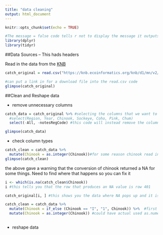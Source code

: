 ```yaml
---
title: "data cleaning"
output: html_document
---
```


```r
knitr::opts_chunk$set(echo = TRUE)
```

```r
#The message = false code tells r not to display the message it outputs in the r markdown doc
library(dplyr)
library(tidyr)
```


##Data Sources -- This hads headers

Read in the data from the [KNB](https://knb.ecoinformatics.org/knb/d1/mn/v2/object/df35b.302.1)

```r
catch_original = read.csv("https://knb.ecoinformatics.org/knb/d1/mn/v2/object/df35b.302.1")

#can put a link in for a download file into the read.csv code
glimpse(catch_original)
```



##Clean and Reshape data


- remove unnecessary columns

```r
catch_data = catch_original %>% #selecting the columns that we want to keep
  #select(Region, Year, Chinook, Sockeye, Coho, Pink, Chum)
  select(-All, -notesRegCode) #this code will instead remove the columns you don't want

glimpse(catch_data)

```

- check column types

```r
catch_clean = catch_data %>% 
  mutate(Chinook = as.integer(Chinook))#for some reason chinook read in as a character so this changes it to a number
glimpse(catch_clean)
```
the above gave a warning that the conversion of chinook returned a NA for some things. Need to find where that happens so you can fix it 

```r
i <- which(is.na(catch_clean$Chinook))
i #this tells you that the row that produces an NA value is row 401

catch_original[i, ] #this shows you the data where NA pops up and it is b/c there is an I in year 1955 instead of a 1
```

```r
catch_clean = catch_data %>% 
  mutate(Chinook = if_else (Chinook == "I", "1", Chinook)) %>%  #first replace the I with the character 1, then need to change the 1 to integer
  mutate(Chinook = as.integer(Chinook)) #could have actual used as.numeric too, but we stuck with the integer to be consistent with the rest of the values. difference is that as.numeric allows for decimals
 

```


- reshape data
















